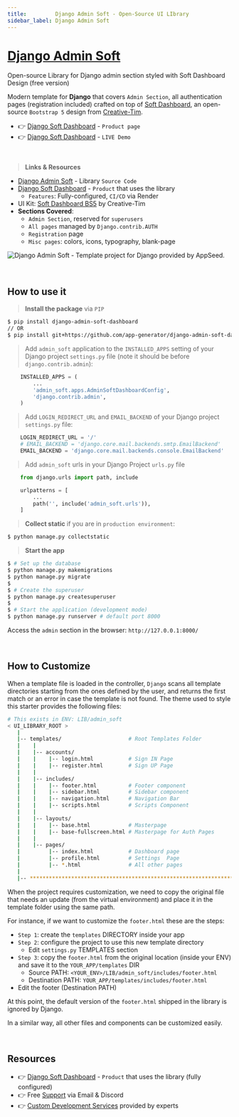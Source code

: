 ```yaml
---
title:         Django Admin Soft - Open-Source UI LIbrary
sidebar_label: Django Admin Soft
---
```


# [Django Admin Soft](https://appseed.us/product/soft-ui-dashboard/django/) 

<SubHeading> Open-source Library for Django admin section styled with Soft Dashboard Design (free version)</SubHeading>

Modern template for **Django** that covers `Admin Section`, all authentication pages (registration included) crafted on top of [Soft Dashboard](https://appseed.us/product/soft-ui-dashboard/django/), 
an open-source `Bootstrap 5` design from [Creative-Tim](https://www.creative-tim.com/?AFFILIATE=128200).

- 👉 [Django Soft Dashboard](https://appseed.us/product/soft-ui-dashboard/django/) - `Product page`
- 👉 [Django Soft Dashboard](https://django-soft-dash.onrender.com) - `LIVE Demo`

<br />

> **Links & Resources**

- [Django Admin Soft](https://github.com/app-generator/django-admin-soft-dashboard) - Library `Source Code`
- [Django Soft Dashboard](/products/django-dashboards/soft-ui-dashboard/) - `Product` that uses the library
  - `Features`: Fully-configured, `CI/CD` via Render
- UI Kit: [Soft Dashboard BS5](https://www.creative-tim.com/product/soft-ui-dashboard?AFFILIATE=128200) by Creative-Tim
- **Sections Covered**: 
  - `Admin Section`, reserved for `superusers`
  - `All pages` managed by `Django.contrib.AUTH`
  - `Registration` page
  - `Misc pages`: colors, icons, typography, blank-page 
  

![Django Admin Soft - Template project for Django provided by AppSeed.](https://user-images.githubusercontent.com/51070104/215729207-5cce250e-54da-4712-89a9-c1fd6b0a149e.png)

<br />

## How to use it

> **Install the package** via `PIP` 

```bash
$ pip install django-admin-soft-dashboard
// OR
$ pip install git+https://github.com/app-generator/django-admin-soft-dashboard.git
```

> Add `admin_soft` application to the `INSTALLED_APPS` setting of your Django project `settings.py` file (note it should be before `django.contrib.admin`):

```python
    INSTALLED_APPS = (
        ...
        'admin_soft.apps.AdminSoftDashboardConfig',
        'django.contrib.admin',
    )
```


> Add `LOGIN_REDIRECT_URL` and `EMAIL_BACKEND` of your Django project `settings.py` file:

```python
    LOGIN_REDIRECT_URL = '/'
    # EMAIL_BACKEND = 'django.core.mail.backends.smtp.EmailBackend'
    EMAIL_BACKEND = 'django.core.mail.backends.console.EmailBackend'
```


> Add `admin_soft` urls in your Django Project `urls.py` file

```python
    from django.urls import path, include

    urlpatterns = [
        ...
        path('', include('admin_soft.urls')),
    ]
```


> **Collect static** if you are in `production environment`:

```bash
$ python manage.py collectstatic
```

> **Start the app**

```bash
$ # Set up the database
$ python manage.py makemigrations
$ python manage.py migrate
$
$ # Create the superuser
$ python manage.py createsuperuser
$
$ # Start the application (development mode)
$ python manage.py runserver # default port 8000
```

Access the `admin` section in the browser: `http://127.0.0.1:8000/`

<br />

## How to Customize 

When a template file is loaded in the controller, `Django` scans all template directories starting from the ones defined by the user, and returns the first match or an error in case the template is not found. 
The  theme used to style this starter provides the following files: 

```bash
# This exists in ENV: LIB/admin_soft
< UI_LIBRARY_ROOT >                      
   |
   |-- templates/                     # Root Templates Folder 
   |    |          
   |    |-- accounts/       
   |    |    |-- login.html           # Sign IN Page
   |    |    |-- register.html        # Sign UP Page
   |    |
   |    |-- includes/       
   |    |    |-- footer.html          # Footer component
   |    |    |-- sidebar.html         # Sidebar component
   |    |    |-- navigation.html      # Navigation Bar
   |    |    |-- scripts.html         # Scripts Component
   |    |
   |    |-- layouts/       
   |    |    |-- base.html            # Masterpage
   |    |    |-- base-fullscreen.html # Masterpage for Auth Pages
   |    |
   |    |-- pages/       
   |         |-- index.html           # Dashboard page
   |         |-- profile.html         # Settings  Page
   |         |-- *.html               # All other pages
   |    
   |-- ************************************************************************
```

When the project requires customization, we need to copy the original file that needs an update (from the virtual environment) and place it in the template folder using the same path. 

For instance, if we want to customize the `footer.html` these are the steps:

- `Step 1`: create the `templates` DIRECTORY inside your app 
- `Step 2`: configure the project to use this new template directory
  - Edit `settings.py` TEMPLATES section 
- `Step 3`: copy the `footer.html` from the original location (inside your ENV) and save it to the `YOUR_APP/templates` DIR
  - Source PATH: `<YOUR_ENV>/LIB/admin_soft/includes/footer.html`
  - Destination PATH: `YOUR_APP/templates/includes/footer.html`
- Edit the footer (Destination PATH)    

At this point, the default version of the `footer.html` shipped in the library is ignored by Django.

In a similar way, all other files and components can be customized easily.

<br />

## Resources

- 👉 [Django Soft Dashboard](https://appseed.us/product/soft-ui-dashboard/django/) - `Product` that uses the library (fully configured)
- 👉 Free [Support](https://appseed.us/support/) via Email & Discord
- 👉 [Custom Development Services](https://appseed.us/custom-development/) provided by experts
